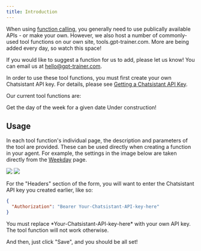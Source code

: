 ```yaml
---
title: Introduction
---
```


When using [function calling](/rag-from-external-data-provider), you generally need to use publically available APIs - or make your own. However, we also host a number of commonly-used tool functions on our own site, tools.gpt-trainer.com. More are being added every day, so watch this space!

If you would like to suggest a function for us to add, please let us know! You can email us at [hello@gpt-trainer.com](mailto:hello@gpt-trainer.com).

In order to use these tool functions, you must first create your own Chatsistant API key. For details, please see [Getting a Chatsistant API Key](/api-reference/api-key-setup).

Our current tool functions are:

<CardGroup cols={2}>
  <Card title="weekday" icon="calendar" href="/tools/weekday">
    Get the day of the week for a given date
  </Card>
  <Card title="Coming soon" icon="question">
    Under construction!
  </Card>
</CardGroup>

## Usage

In each tool function's individual page, the description and parameters of the tool are provided. These can be used directly when creating a function in your agent. For example, the settings in the image below are taken directly from the [Weekday](/tools/weekday) page.

<Frame>
  <img src="/images/tools-intro-1.png" />
  <img src="/images/tools-intro-2.png" />
</Frame>

For the "Headers" section of the form, you will want to enter the Chatsistant API key you created earlier, like so:

```json
{
  "Authorization": "Bearer Your-Chatsistant-API-key-here"
}
```

<Warning>
  You must replace *Your-Chatsistant-API-key-here* with your own API key. The
  tool function will not work otherwise.
</Warning>

And then, just click "Save", and you should be all set!
